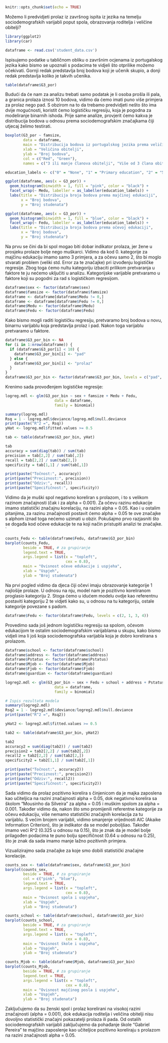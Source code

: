 ```{r setup, include=FALSE}
knitr::opts_chunk$set(echo = TRUE)
```

Možemo li predvidjeti prolaz iz završnog ispita iz jezika na temelju sociodemografskih varijabli poput spola, obrazovanja roditelja i veličine obitelji?

```{r}
library(ggplot2)
library(car)
```

```{r}
dataframe <- read.csv('student_data.csv')
```

Ispisujemo podatke u tabličnom obliku o završnim ocjenama iz portugalskog jezika kako bismo se upoznali s podacima te vidjeli što otprilike možemo očekivati. Gornji redak predstavlja broj bodova koji je učenik skupio, a donji redak predstavlja koliko je takvih učenika.
```{r}
table(dataframe$G3_por)
```
Budući da će nam za analizu trebati samo podatak je li osoba prošla ili pala, a granica prolaza iznosi 10 bodova, vidimo da ćemo imati puno više primjera za prolaz nego pad.
S obzirom na to da trebamo predvidjeti nešto što ima dvije mogućnosti, koristit ćemo logističku regresiju, koja je pogodna za modeliranje binarnih ishoda.
Prije same analize, provjerit ćemo kakva je distribucija bodova u odnosu prema sociodemografskim značajkama čiji utjecaj želimo testirati.

```{r}
boxplot(G3_por ~ famsize, 
        data = dataframe,
        main = "Distribucija bodova iz portugalskog jezika prema veličini obitelji",
        xlab = "Veličina obitelji",
        ylab = "Broj bodova",
        col = c("Red", "Green"),
        names = c("3 ili manje članova obitelji", "Više od 3 člana obitelji"))
```
```{r}
education_labels <- c("0" = "None", "1" = "Primary education", "2" = "5th to 9th grade", "3" = "Secondary education", "4" = "Higher education")

ggplot(dataframe, aes(x = G3_por)) +
  geom_histogram(binwidth = 1, fill = "pink", color = "black") +
  facet_wrap(~ Medu, labeller = as_labeller(education_labels)) +
  labs(title = "Distribucija broja bodova prema majčinoj edukaciji",
       x = "Broj bodova",
       y = "Broj studenata")
```
```{r}
ggplot(dataframe, aes(x = G3_por)) +
  geom_histogram(binwidth = 1, fill = "blue", color = "black") +
  facet_wrap(~ Fedu, labeller = as_labeller(education_labels)) +
  labs(title = "Distribucija broja bodova prema očevoj edukaciji",
       x = "Broj bodova",
       y = "Broj studenata")
```
Na prvu se čini da bi spol mogao biti dobar indikator prolaza, jer žene u prosjeku prolaze bolje nego muškarci.
Vidimo da kod 0. kategorije za majčinu edukaciju imamo samo 3 primjera, a za očevu samo 2, što bi moglo stvarati problem (veliki std. Error za te značajke) pri izvođenju logističke regresije. Zbog toga ćemo nultu kategoriju izbaciti prilikom pretvaranja u faktore te ju nećemo uključiti u analizu.
Kategorijske varijable pretvaramo u faktore koji su pogodni za rad s logističkom regresijom.
```{r}
dataframe$sex <- factor(dataframe$sex)
dataframe$famsize <- factor(dataframe$famsize)
dataframe <- dataframe[dataframe$Medu != 0,]
dataframe <- dataframe[dataframe$Fedu != 0,]
dataframe$Medu <- factor(dataframe$Medu)
dataframe$Fedu <- factor(dataframe$Fedu)
```
Kako bismo mogli raditi logističku regresiju, pretvaramo broj bodova u novu, binarnu varijablu koja predstavlja prolaz i pad. Nakon toga varijablu pretvaramo u faktore.

```{r}
dataframe$G3_por_bin <- NA
for (i in 1:nrow(dataframe)) {
  if (dataframe$G3_por[i] < 10) {
    dataframe$G3_por_bin[i] <- "pad"
  } else {
    dataframe$G3_por_bin[i] <- "prolaz"
  }
}
dataframe$G3_por_bin <- factor(dataframe$G3_por_bin, levels = c("pad", "prolaz"))
```
Krenimo sada provođenjem logističke regresije:
```{r}
logreg.mdl <- glm(G3_por_bin ~ sex + famsize + Medu + Fedu, 
                      data = dataframe, 
                      family = binomial)

summary(logreg.mdl)
Rsq = 1 - logreg.mdl$deviance/logreg.mdl$null.deviance
print(paste("R^2 =", Rsq))
yHat <- logreg.mdl$fitted.values >= 0.5

tab <- table(dataframe$G3_por_bin, yHat)

tab
accuracy = sum(diag(tab)) / sum(tab)
precision = tab[2,2] / sum(tab[,2])
recall = tab[2,2] / sum(tab[2,])
specificity = tab[1,1] / sum(tab[,1])

print(paste("Točnost:", accuracy))
print(paste("Preciznost:", precision))
print(paste("Odziv:", recall))
print(paste("Specifičnost:", specificity))
```
Vidimo da je muški spol negativno koreliran s prolazom, i to s velikom razinom značajnosti (čak i za alpha = 0.001). Za očevu razinu edukacije imamo statistički značajnu korelaciju, na razini alpha = 0.05. Kao i u ostalim pitanjima, za razinu značajnosti postavit ćemo alpha = 0.05 te ove značajke s alphom iznad toga nećemo uzimati u obzir. Pokušajmo prvo razjasniti što se događa kod očeve edukacije te na koji način pristupiti analizi te značajke.
`
```{r}
counts_Fedu <- table(dataframe$Fedu, dataframe$G3_por_bin)
barplot(counts_Fedu,
        beside = TRUE, # za grupiranje
        legend.text = TRUE,
        args.legend = list(x = "topleft",
                           cex = 0.8),
        main = "Ovisnost očeve edukacije i uspjeha",
        xlab = "Uspjeh",
        ylab = "Broj studenata")
```
Na prvi pogled vidimo da djeca čiji očevi imaju obrazovanje kategorije 1 najlošije prolaze. U odnosu na nju, model nam je pozitivno koreliranom proglasio kategoriju 2. Stoga ćemo u idućem modelu ovdje kao referentnu postaviti kategoriju 2 te vidjeti kako su, u odnosu na tu kategoriju, ostale kategorije povezane s padom.
```{r}
dataframe$Fedu <- factor(dataframe$Fedu, levels = c(2, 1, 3, 4))
```

Provedimo sada još jednom logističku regresiju sa spolom, očevom edukacijom te ostalim sociodemografskim varijablama u skupu, kako bismo vidjeli ima li još koja sociodemografska varijabla koja je dobro korelirana s prolazom.

```{r}
dataframe$school <- factor(dataframe$school)
dataframe$address <- factor(dataframe$address)
dataframe$Pstatus <- factor(dataframe$Pstatus)
dataframe$Mjob <- factor(dataframe$Mjob)
dataframe$Fjob <- factor(dataframe$Fjob)
dataframe$guardian <- factor(dataframe$guardian)

logreg2.mdl <- glm(G3_por_bin ~ sex + Fedu + school + address + Pstatus + Mjob + Fjob + guardian + age, 
                      data = dataframe, 
                      family = binomial)

# Ispis rezultata modela
summary(logreg2.mdl)
Rsq2 = 1 - logreg2.mdl$deviance/logreg2.mdl$null.deviance
print(paste("R^2 =", Rsq2))

yHat2 <- logreg2.mdl$fitted.values >= 0.5

tab2 <- table(dataframe$G3_por_bin, yHat2)

tab2
accuracy2 = sum(diag(tab2)) / sum(tab2)
precision2 = tab2[2,2] / sum(tab2[,2])
recall2 = tab2[2,2] / sum(tab2[2,])
specificity2 = tab2[1,1] / sum(tab2[,1])

print(paste("Točnost:", accuracy2))
print(paste("Preciznost:", precision2))
print(paste("Odziv:", recall2))
print(paste("Specifičnost:", specificity2))
```
Sada vidimo da prolaz pozitivno korelira s činjenicom da je majka zaposlena kao učiteljica na razini značajnosti alpha = 0.05, dok negativno korelira sa školom "Mousinho da Silveira" za alpha = 0.05 i muškim spolom za alpha = 0.001.
Također vidimo da, nakon što smo promijenili referentne kategorije za očevu edukaciju, više nemamo statistički značajnih korelacija za tu varijablu.
S većim brojem varijabli, vidimo smanjenje vrijednosti AIC (Akaike Information Criterion), što je indikator da se model poboljšao. Također imamo veći R^2 (0.325 u odnosu na 0.15), što je znak da je model bolje prilagođen podacima te puno bolju specifičnost (0.64 u odnosu na 0.25), što je znak da sada imamo manje lažno pozitivnih primjera.

Vizualizirajmo sada značajke za koje smo dobili statistički značajne korelacije.
```{r}
counts_sex <- table(dataframe$sex, dataframe$G3_por_bin)
barplot(counts_sex,
        beside = TRUE, # za grupiranje
        col = c("pink", "blue"),
        legend.text = TRUE,
        args.legend = list(x = "topleft",
                           cex = 0.8),
        main = "Ovisnost spola i uspjeha",
        xlab = "Uspjeh",
        ylab = "Broj studenata")
```
```{r}
counts_school <- table(dataframe$school, dataframe$G3_por_bin)
barplot(counts_school,
        beside = TRUE, # za grupiranje
        legend.text = TRUE,
        args.legend = list(x = "topleft",
                           cex = 0.8),
        main = "Ovisnost škole i uspjeha",
        xlab = "Uspjeh",
        ylab = "Broj studenata")
```

```{r}
counts_Mjob <- table(dataframe$Mjob, dataframe$G3_por_bin)
barplot(counts_Mjob,
        beside = TRUE, # za grupiranje
        legend.text = TRUE,
        args.legend = list(x = "topleft",
                           cex = 0.8),
        main = "Ovisnost majčinog posla i uspjeha",
        xlab = "Uspjeh",
        ylab = "Broj studenata")
```

Zaključujemo da su ženski spol i prolaz korelirani na visokoj razini značajnosti (alpha = 0.001), dok edukacija roditelja i veličina obitelji nisu dovoljno statistički značajni pokazatelji prolaza ili pada. Od ostalih sociodemografskih varijabli zaključujemo da pohađanje škole "Gabriel Pereira" te majčino zaposlenje kao učiteljice pozitivno koreliraju s prolazom na razini značajnosti alpha = 0.05.

